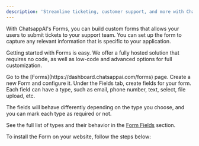 ```yaml
---
description: 'Streamline ticketing, customer support, and more with ChatsappAIForms'
---
```


With ChatsappAI's Forms, you can build custom forms that allows your users to submit tickets to your support team. You can set up the form to capture any relevant information that is specific to your application.

Getting started with Forms is easy.
We offer a fully hosted solution that requires no code, as well as low-code and advanced options for full customization.

<Steps>
  <Step title="Create a Form">
    Go to the [Forms](https://dashboard.chatsappai.com/forms) page. Create a new Form
    and configure it.
  </Step>
  <Step title="Add Fields to your Form">
Under the Fields tab, create fields for your form.
Each field can have a type, such as email, phone number, text, select, file upload, etc.

The fields will behave differently depending on the type you choose, and you can mark each type as required or not.

See the full list of types and their behavior in the [Form Fields](/widgets/form/fields) section.

  </Step>
  <Step title="Install form on your website">

To install the Form on your website, follow the steps below:

<CardGroup cols={2}>
  <Card title="Hosted Form" href="/widgets/form/hosted-form" />
  <Card title="Standard Widget" href="/widgets/form/standard" />
</CardGroup>

  </Step>
</Steps>
